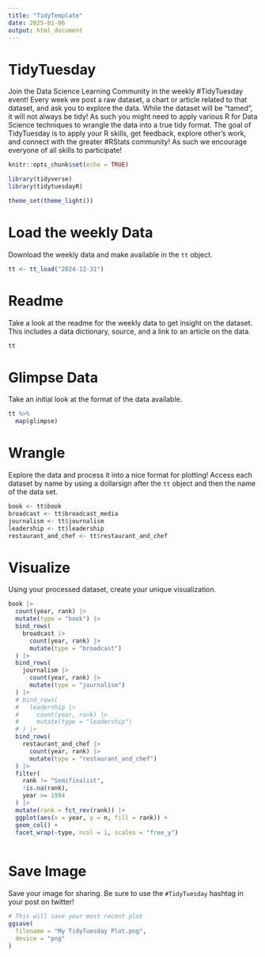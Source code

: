 ```yaml
---
title: "TidyTemplate"
date: 2025-01-06
output: html_document
---
```


# TidyTuesday

Join the Data Science Learning Community in the weekly #TidyTuesday event!
Every week we post a raw dataset, a chart or article related to that dataset, and ask you to explore the data.
While the dataset will be “tamed”, it will not always be tidy! As such you might need to apply various R for Data Science techniques to wrangle the data into a true tidy format.
The goal of TidyTuesday is to apply your R skills, get feedback, explore other’s work, and connect with the greater #RStats community!
As such we encourage everyone of all skills to participate!

```r
knitr::opts_chunk$set(echo = TRUE)
```

```r
library(tidyverse)
library(tidytuesdayR)

theme_set(theme_light())
```

# Load the weekly Data

Download the weekly data and make available in the `tt` object.

```r
tt <- tt_load("2024-12-31")
```


# Readme

Take a look at the readme for the weekly data to get insight on the dataset.
This includes a data dictionary, source, and a link to an article on the data.

```r
tt
```


# Glimpse Data

Take an initial look at the format of the data available.

```r
tt %>% 
  map(glimpse)
```

# Wrangle

Explore the data and process it into a nice format for plotting! Access each dataset by name by using a dollarsign after the `tt` object and then the name of the data set.

```r

book <- tt$book
broadcast <- tt$broadcast_media
journalism <- tt$journalism
leadership <- tt$leadership
restaurant_and_chef <- tt$restaurant_and_chef

```


# Visualize

Using your processed dataset, create your unique visualization.

```r

book |>
  count(year, rank) |>
  mutate(type = "book") |>
  bind_rows(
    broadcast |>
      count(year, rank) |>
      mutate(type = "broadcast")
  ) |>
  bind_rows(
    journalism |>
      count(year, rank) |>
      mutate(type = "journalism")
  ) |>
  # bind_rows(
  #   leadership |>
  #     count(year, rank) |>
  #     mutate(type = "leadership")
  # ) |>
  bind_rows(
    restaurant_and_chef |>
      count(year, rank) |>
      mutate(type = "restaurant_and_chef")
  ) |>
  filter(
    rank != "Semifinalist",
    !is.na(rank),
    year >= 1994
  ) |>
  mutate(rank = fct_rev(rank)) |>
  ggplot(aes(x = year, y = n, fill = rank)) +
  geom_col() +
  facet_wrap(~type, ncol = 1, scales = "free_y")
  
```

# Save Image

Save your image for sharing. Be sure to use the `#TidyTuesday` hashtag in your post on twitter! 

```r
# This will save your most recent plot
ggsave(
  filename = "My TidyTuesday Plot.png",
  device = "png"
)
```
